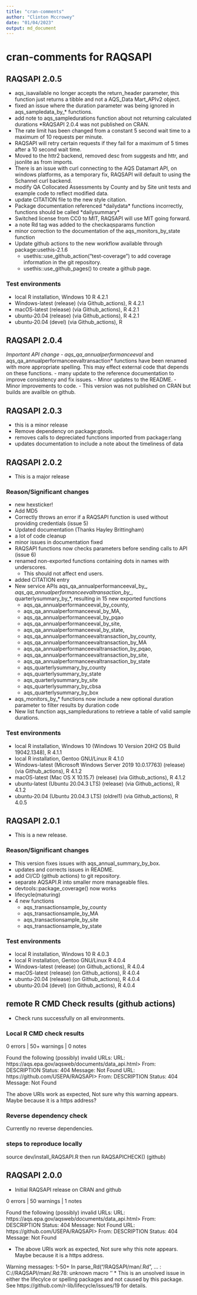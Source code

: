 ```yaml
---
title: "cran-comments"
author: "Clinton Mccrowey"
date: "01/04/2023"
output: md_document
---
```


# cran-comments for RAQSAPI
## RAQSAPI 2.0.5
  - aqs_isavailable no longer accepts the return_header parameter, this function
    just returns a tibble and not a AQS_Data Mart_APIv2 object.
  - fixed an issue where the duration parameter was being ignored in
    aqs_sampledata_by_* functions.
  - add note to aqs_sampledurations function about not returning calculated
    durations
  *RAQSAPI 2.0.4 was not published on CRAN.
  - The rate limit has been changed from a constant 5 second wait time to a
    maximum of 10 requests per minute.
  - RAQSAPI will retry certain requests if they fail for a maximum of 5 times
    after a 10 second wait time.
  - Moved to the httr2 backend, removed desc from suggests and
    httr, and jsonlite as from imports.
  - There is an issue with curl connecting to the AQS Datamart API, on
    windows platforms, as a temporary fix, RAQSAPI will default to using
    the Schannel curl backend.
  - modify QA Collocated Assessments by County and by Site unit tests and
    example code to reflect modified data.
  - update CITATION file to the new style citation.
  - Package documentation referenced \*dailydata\* functions incorrectly,
    functions should be called \*dailysummary\* 
  - Switched license from CC0 to MIT, RAQSAPI will use MIT going forward.
  - a note Rd tag was added to the checkaqsparams function
  - minor correction to the documentation of the aqs_monitors_by_state
    function
  - Update github actions to the new workflow available through
    package:usethis-2.1.6
    + usethis::use_github_action("test-coverage") to add coverage
    information
    in the git repository.
    + usethis::use_github_pages() to create a github page.
  
### Test environments
* local R installation, Windows 10 R 4.2.1
* Windows-latest (release) (via Github_actions), R 4.2.1
* macOS-latest (release) (via Github_actions), R 4.2.1
* ubuntu-20.04 (release) (via Github_actions), R 4.2.1
* ubuntu-20.04 (devel) (via Github_actions), R 

## RAQSAPI 2.0.4
*Important API change
  - aqs_qa_annualperformanceeval* and aqs_qa_annualperformanceevaltransaction*
    functions have been renamed with more appropriate spelling. This may effect
    external code that depends on these functions.
  - many update to the reference documentation to improve consistency and
    fix issues.
  - Minor updates to the README.
  - Minor improvements to code.
  - This version was not published on CRAN but builds are availble on github.

## RAQSAPI 2.0.3
* this is a minor release
* Remove dependency on package:gtools.
* removes calls to depreciated functions imported from package:rlang
* updates documentation to include a note about the timeliness of data

## RAQSAPI 2.0.2
* This is a major release

### Reason/Significant changes
* new hexsticker!
* Add MD5
* Correctly throws an error if a RAQSAPI function is used without
    providing credentials (issue 5)
* Updated documentation (Thanks Hayley Brittingham)
* a lot of code cleanup
* minor issues in documentation fixed
* RAQSAPI functions now checks parameters before sending calls to API (issue 6)
* renamed non-exported functions containing dots in names with underscores.
    - This should not affect end users.
* added CITATION entry
* New service APIs aqs_qa_annualperformanceeval_by_*,
    aqs_qa_annualperformanceevaltransaction_by_*, quarterlysummary_by_*,
    resulting in 15 new exported functions
    - aqs_qa_annualperformanceeval_by_county,
    - aqs_qa_annualperformanceeval_by_MA,
    - aqs_qa_annualperformanceeval_by_pqao
    - aqs_qa_annualperformanceeval_by_site,
    - aqs_qa_annualperformanceeval_by_state,
    - aqs_qa_annualperformanceevaltransaction_by_county,
    - aqs_qa_annualperformanceevaltransaction_by_MA
    - aqs_qa_annualperformanceevaltransaction_by_pqao,
    - aqs_qa_annualperformanceevaltransaction_by_site,
    - aqs_qa_annualperformanceevaltransaction_by_state
    - aqs_quarterlysummary_by_county
    - aqs_quarterlysummary_by_state
    - aqs_quarterlysummary_by_site
    - aqs_quarterlysummary_by_cbsa
    - aqs_quarterlysummary_by_box
* aqs_monitors_by_\* functions now include a new optional duration parameter
    to filter results by duration code
* New list function aqs_sampledurations to retrieve a table of valid sample
    durations.
    
### Test environments
* local R installation, Windows 10 (Windows 10 Version 20H2 OS Build 19042.1348),
 R 4.1.1
* local R installation, Gentoo GNU/Linux R 4.1.0
* Windows-latest (Microsoft Windows Server 2019
  10.0.17763) (release) (via Github_actions), R 4.1.2
* macOS-latest (Mac OS X 10.15.7) (release) (via Github_actions), R 4.1.2
* ubuntu-latest (Ubuntu 20.04.3 LTS) (release) (via Github_actions), R 4.1.2
* ubuntu-20.04 (Ubuntu 20.04.3 LTS) (oldrel1) (via Github_actions), R 4.0.5

## RAQSAPI 2.0.1
* This is a new release.

### Reason/Significant changes
* This version fixes issues with aqs_annual_summary_by_box.
* updates and corrects issues in README.
* add CI/CD (github actions) to git repository.
* separate AQSAPI.R into smaller more manageable files.
* devtools::package_coverage() now works
* lifecycle(maturing)
* 4 new functions
    - aqs_transactionsample_by_county
    - aqs_transactionsample_by_MA
    - aqs_transactionsample_by_site
    - aqs_transactionsample_by_state

### Test environments
* local R installation, Windows 10 R 4.0.3
* local R installation, Gentoo GNU/Linux R 4.0.4
* Windows-latest (release) (on Github_actions), R 4.0.4
* macOS-latest (release) (on Github_actions), R 4.0.4
* ubuntu-20.04 (release) (on Github_actions), R 4.0.4
* ubuntu-20.04 (devel) (on Github_actions), R 4.0.4

## remote R CMD Check results (github actions)
* Check runs successfully on all environments.

### Local R CMD check results

0 errors | 50+ warnings | 0 notes

Found the following (possibly) invalid URLs:
  URL: https://aqs.epa.gov/aqsweb/documents/data_api.html>
    From: DESCRIPTION
    Status: 404
    Message: Not Found
  URL: https://github.com/USEPA/RAQSAPI>
    From: DESCRIPTION
    Status: 404
    Message: Not Found
    
The above URIs work as expected, Not sure why this warning appears. Maybe
  because it is a https address?
  
### Reverse dependency check
  Currently no reverse dependencies.
  
### steps to reproduce locally
  source dev/install_RAQSAPI.R then run RAQSAPICHECK() (github)


## RAQSAPI 2.0.0
  * Initial RAQSAPI release on CRAN and github
  
  0 errors | 50 warnings | 1 notes

Found the following (possibly) invalid URLs:
  URL: https://aqs.epa.gov/aqsweb/documents/data_api.html>
    From: DESCRIPTION
    Status: 404
    Message: Not Found
  URL: https://github.com/USEPA/RAQSAPI>
    From: DESCRIPTION
    Status: 404
    Message: Not Found
    
* The above URIs work as expected, Not sure why this note appears. Maybe
  because it is a https address.
  
Warning messages:
1-50+ In parse_Rd("/RAQSAPI/man/.Rd", ... :
C://RAQSAPI/man/.Rd:78:
unknown macro '\lifecycle'
* This is an unsolved issue in either the lifecylce or spelling packages and not
  caused by this package.
  See https://github.com/r-lib/lifecycle/issues/19 for details.
